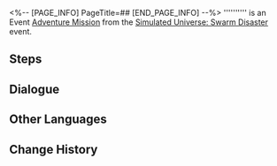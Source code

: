 <%-- [PAGE_INFO]
PageTitle=##
[END_PAGE_INFO] --%>
{{Stub|Dialogue.}}
{{Mission Infobox
|id            = 8013108
|title         = 
|image         = <!--Mission .png-->
|type          = Adventure
|event_name    = Simulated Universe: Swarm Disaster
|chapter       = 
|requirements  = 
* [[Adventure Mission]] ''[[Simulated Universe (I)]]'' completed
* Reach [[Trailblaze Level]] 21
|summary       = <!--official mission summary from Fate's Atlas-->
|characters    = Trailblazer
|startLocation = [[Herta Space Station]] - [[Herta's Office]]
|world         = Herta Space Station
|area          = Herta's Office
|prev          = Simulated Universe (I)
|next          = Swarm Disaster: Warning! Data Storage Limit Reached!
|rewards       = 
}}
'''''''''' is an Event [[Adventure Mission]] from the [[Simulated Universe: Swarm Disaster]] event.

==Steps==


<!--
==Gameplay Notes==

--><!--
==Trial Character==

-->
==Dialogue==
{{Stub Dialogue}}

{{Dialogue End}}

==Other Languages==
{{Other Languages
|en   = 
|zhs  = 
|zht  = 
|ja   = 
|ko   = 
|es   = 
|fr   = 
|ru   = 
|th   = 
|vi   = 
|de   = 
|id   = 
|pt   = 
}}

==Change History==
{{Change History|1.3}}
